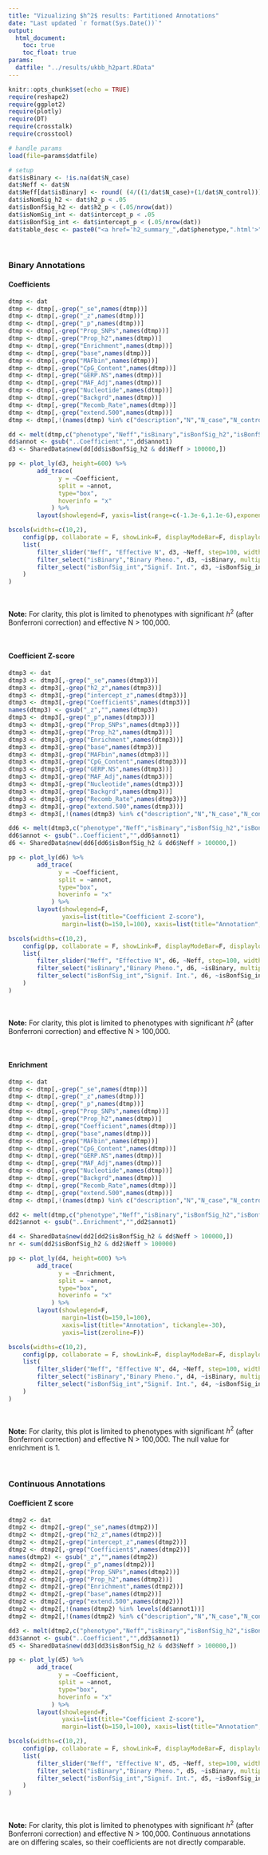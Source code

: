 ```yaml
---
title: "Vizualizing $h^2$ results: Partitioned Annotations"
date: "Last updated `r format(Sys.Date())`"
output: 
  html_document:
    toc: true
    toc_float: true
params:
  datfile: "../results/ukbb_h2part.RData"
---
```


```r
knitr::opts_chunk$set(echo = TRUE)
require(reshape2)
require(ggplot2)
require(plotly)
require(DT)
require(crosstalk)
require(crosstool)

# handle params
load(file=params$datfile)

# setup
dat$isBinary <- !is.na(dat$N_case)
dat$Neff <- dat$N
dat$Neff[dat$isBinary] <- round( (4/((1/dat$N_case)+(1/dat$N_control)))[dat$isBinary], 2)
dat$isNomSig_h2 <- dat$h2_p < .05
dat$isBonfSig_h2 <- dat$h2_p < (.05/nrow(dat))
dat$isNomSig_int <- dat$intercept_p < .05
dat$isBonfSig_int <- dat$intercept_p < (.05/nrow(dat))
dat$table_desc <- paste0("<a href='h2_summary_",dat$phenotype,".html'>",dat$description,"</a>")

```

<br>

### Binary Annotations {.tabset .tabset-fade}

#### Coefficients

<div class="well">

```r

dtmp <- dat
dtmp <- dtmp[,-grep("_se",names(dtmp))]
dtmp <- dtmp[,-grep("_z",names(dtmp))]
dtmp <- dtmp[,-grep("_p",names(dtmp))]
dtmp <- dtmp[,-grep("Prop_SNPs",names(dtmp))]
dtmp <- dtmp[,-grep("Prop_h2",names(dtmp))]
dtmp <- dtmp[,-grep("Enrichment",names(dtmp))]
dtmp <- dtmp[,-grep("base",names(dtmp))]
dtmp <- dtmp[,-grep("MAFbin",names(dtmp))]
dtmp <- dtmp[,-grep("CpG_Content",names(dtmp))]
dtmp <- dtmp[,-grep("GERP.NS",names(dtmp))]
dtmp <- dtmp[,-grep("MAF_Adj",names(dtmp))]
dtmp <- dtmp[,-grep("Nucleotide",names(dtmp))]
dtmp <- dtmp[,-grep("Backgrd",names(dtmp))]
dtmp <- dtmp[,-grep("Recomb_Rate",names(dtmp))]
dtmp <- dtmp[,-grep("extend.500",names(dtmp))]
dtmp <- dtmp[,!(names(dtmp) %in% c("description","N","N_case","N_control","prevelence","mean_chi2","lambdaGC","intercept","ratio","h2_observed","isNomSig_h2","isNomSig_int","table_desc","h2_liability"))]

dd <- melt(dtmp,c("phenotype","Neff","isBinary","isBonfSig_h2","isBonfSig_int"),variable.name = "annot1",value.name="Coefficient")
dd$annot <- gsub("..Coefficient","",dd$annot1)
d3 <- SharedData$new(dd[dd$isBonfSig_h2 & dd$Neff > 100000,])

pp <- plot_ly(d3, height=600) %>%
		add_trace(
			  y = ~Coefficient,
			  split = ~annot,
			  type="box",
			  hoverinfo = "x"
	  		) %>%
		layout(showlegend=F, yaxis=list(range=c(-1.3e-6,1.1e-6),exponentformat="e"), margin=list(b=150,l=100), xaxis=list(title="Annotation", tickangle=-30))

bscols(widths=c(10,2),
	config(pp, collaborate = F, showLink=F, displayModeBar=F, displaylogo=F, sendData=F),
	list(
		filter_slider("Neff", "Effective N", d3, ~Neff, step=100, width="100%"),
		filter_select("isBinary","Binary Pheno.", d3, ~isBinary, multiple=T),
		filter_select("isBonfSig_int","Signif. Int.", d3, ~isBonfSig_int, multiple=T)
	)
)
```

<br>

**Note:** For clarity, this plot is limited to phenotypes with significant $h^2$ (after Bonferroni correction) and effective N > 100,000.

</div>

<br>


#### Coefficient Z-score

<div class="well">

```r

dtmp3 <- dat
dtmp3 <- dtmp3[,-grep("_se",names(dtmp3))]
dtmp3 <- dtmp3[,-grep("h2_z",names(dtmp3))]
dtmp3 <- dtmp3[,-grep("intercept_z",names(dtmp3))]
dtmp3 <- dtmp3[,-grep("Coefficient$",names(dtmp3))]
names(dtmp3) <- gsub("_z","",names(dtmp3))
dtmp3 <- dtmp3[,-grep("_p",names(dtmp3))]
dtmp3 <- dtmp3[,-grep("Prop_SNPs",names(dtmp3))]
dtmp3 <- dtmp3[,-grep("Prop_h2",names(dtmp3))]
dtmp3 <- dtmp3[,-grep("Enrichment",names(dtmp3))]
dtmp3 <- dtmp3[,-grep("base",names(dtmp3))]
dtmp3 <- dtmp3[,-grep("MAFbin",names(dtmp3))]
dtmp3 <- dtmp3[,-grep("CpG_Content",names(dtmp3))]
dtmp3 <- dtmp3[,-grep("GERP.NS",names(dtmp3))]
dtmp3 <- dtmp3[,-grep("MAF_Adj",names(dtmp3))]
dtmp3 <- dtmp3[,-grep("Nucleotide",names(dtmp3))]
dtmp3 <- dtmp3[,-grep("Backgrd",names(dtmp3))]
dtmp3 <- dtmp3[,-grep("Recomb_Rate",names(dtmp3))]
dtmp3 <- dtmp3[,-grep("extend.500",names(dtmp3))]
dtmp3 <- dtmp3[,!(names(dtmp3) %in% c("description","N","N_case","N_control","prevelence","mean_chi2","lambdaGC","intercept","ratio","h2_observed","isNomSig_h2","isNomSig_int","table_desc","h2_liability"))]

dd6 <- melt(dtmp3,c("phenotype","Neff","isBinary","isBonfSig_h2","isBonfSig_int"),variable.name = "annot1",value.name="Coefficient")
dd6$annot <- gsub("..Coefficient","",dd6$annot1)
d6 <- SharedData$new(dd6[dd6$isBonfSig_h2 & dd6$Neff > 100000,])

pp <- plot_ly(d6) %>%
		add_trace(
			  y = ~Coefficient,
			  split = ~annot,
			  type="box",
			  hoverinfo = "x"
	  		) %>%
		layout(showlegend=F,
			   yaxis=list(title="Coefficient Z-score"),
			   margin=list(b=150,l=100), xaxis=list(title="Annotation", tickangle=-30))

bscols(widths=c(10,2),
	config(pp, collaborate = F, showLink=F, displayModeBar=F, displaylogo=F, sendData=F),
	list(
		filter_slider("Neff", "Effective N", d6, ~Neff, step=100, width="100%"),
		filter_select("isBinary","Binary Pheno.", d6, ~isBinary, multiple=T),
		filter_select("isBonfSig_int","Signif. Int.", d6, ~isBonfSig_int, multiple=T)
	)
)
```

<br>

**Note:** For clarity, this plot is limited to phenotypes with significant $h^2$ (after Bonferroni correction) and effective N > 100,000.

</div>

<br>


#### Enrichment

<div class="well">

```r

dtmp <- dat
dtmp <- dtmp[,-grep("_se",names(dtmp))]
dtmp <- dtmp[,-grep("_z",names(dtmp))]
dtmp <- dtmp[,-grep("_p",names(dtmp))]
dtmp <- dtmp[,-grep("Prop_SNPs",names(dtmp))]
dtmp <- dtmp[,-grep("Prop_h2",names(dtmp))]
dtmp <- dtmp[,-grep("Coefficient",names(dtmp))]
dtmp <- dtmp[,-grep("base",names(dtmp))]
dtmp <- dtmp[,-grep("MAFbin",names(dtmp))]
dtmp <- dtmp[,-grep("CpG_Content",names(dtmp))]
dtmp <- dtmp[,-grep("GERP.NS",names(dtmp))]
dtmp <- dtmp[,-grep("MAF_Adj",names(dtmp))]
dtmp <- dtmp[,-grep("Nucleotide",names(dtmp))]
dtmp <- dtmp[,-grep("Backgrd",names(dtmp))]
dtmp <- dtmp[,-grep("Recomb_Rate",names(dtmp))]
dtmp <- dtmp[,-grep("extend.500",names(dtmp))]
dtmp <- dtmp[,!(names(dtmp) %in% c("description","N","N_case","N_control","prevelence","mean_chi2","lambdaGC","intercept","ratio","h2_observed","isNomSig_h2","isNomSig_int","table_desc","h2_liability"))]

dd2 <- melt(dtmp,c("phenotype","Neff","isBinary","isBonfSig_h2","isBonfSig_int"),variable.name = "annot1",value.name="Enrichment")
dd2$annot <- gsub("..Enrichment","",dd2$annot1)

d4 <- SharedData$new(dd2[dd2$isBonfSig_h2 & dd$Neff > 100000,])
nr <- sum(dd2$isBonfSig_h2 & dd2$Neff > 100000)

pp <- plot_ly(d4, height=600) %>%
		add_trace(
			  y = ~Enrichment,
			  split = ~annot,
			  type="box",
			  hoverinfo = "x"
	  		) %>%
		layout(showlegend=F,
			   margin=list(b=150,l=100),
			   xaxis=list(title="Annotation", tickangle=-30),
			   yaxis=list(zeroline=F)) 

bscols(widths=c(10,2),
	config(pp, collaborate = F, showLink=F, displayModeBar=F, displaylogo=F, sendData=F),
	list(
		filter_slider("Neff", "Effective N", d4, ~Neff, step=100, width="100%"),
		filter_select("isBinary","Binary Pheno.", d4, ~isBinary, multiple=T),
		filter_select("isBonfSig_int","Signif. Int.", d4, ~isBonfSig_int, multiple=T)
	)
)
```

<br>

**Note:** For clarity, this plot is limited to phenotypes with significant $h^2$ (after Bonferroni correction) and effective N > 100,000. The null value for enrichment is 1.

</div>

<br>

### Continuous Annotations {.tabset .tabset-fade}

#### Coefficient Z score

<div class="well">

```r

dtmp2 <- dat
dtmp2 <- dtmp2[,-grep("_se",names(dtmp2))]
dtmp2 <- dtmp2[,-grep("h2_z",names(dtmp2))]
dtmp2 <- dtmp2[,-grep("intercept_z",names(dtmp2))]
dtmp2 <- dtmp2[,-grep("Coefficient$",names(dtmp2))]
names(dtmp2) <- gsub("_z","",names(dtmp2))
dtmp2 <- dtmp2[,-grep("_p",names(dtmp2))]
dtmp2 <- dtmp2[,-grep("Prop_SNPs",names(dtmp2))]
dtmp2 <- dtmp2[,-grep("Prop_h2",names(dtmp2))]
dtmp2 <- dtmp2[,-grep("Enrichment",names(dtmp2))]
dtmp2 <- dtmp2[,-grep("base",names(dtmp2))]
dtmp2 <- dtmp2[,-grep("extend.500",names(dtmp2))]
dtmp2 <- dtmp2[,!(names(dtmp2) %in% levels(dd$annot1))]
dtmp2 <- dtmp2[,!(names(dtmp2) %in% c("description","N","N_case","N_control","prevelence","mean_chi2","lambdaGC","intercept","ratio","h2_observed","isNomSig_h2","isNomSig_int","table_desc","h2_liability"))]

dd3 <- melt(dtmp2,c("phenotype","Neff","isBinary","isBonfSig_h2","isBonfSig_int"),variable.name = "annot1",value.name="Coefficient")
dd3$annot <- gsub("..Coefficient","",dd3$annot1)
d5 <- SharedData$new(dd3[dd3$isBonfSig_h2 & dd3$Neff > 100000,])

pp <- plot_ly(d5) %>%
		add_trace(
			  y = ~Coefficient,
			  split = ~annot,
			  type="box",
			  hoverinfo = "x"
	  		) %>%
		layout(showlegend=F,
			   yaxis=list(title="Coefficient Z-score"),
			   margin=list(b=150,l=100), xaxis=list(title="Annotation", tickangle=-30))

bscols(widths=c(10,2),
	config(pp, collaborate = F, showLink=F, displayModeBar=F, displaylogo=F, sendData=F),
	list(
		filter_slider("Neff", "Effective N", d5, ~Neff, step=100, width="100%"),
		filter_select("isBinary","Binary Pheno.", d5, ~isBinary, multiple=T),
		filter_select("isBonfSig_int","Signif. Int.", d5, ~isBonfSig_int, multiple=T)
	)
)
```

<br>

**Note:** For clarity, this plot is limited to phenotypes with significant $h^2$ (after Bonferroni correction) and effective N > 100,000. Continuous annotations are on differing scales, so their coefficients are not directly comparable.

</div>

<br>

